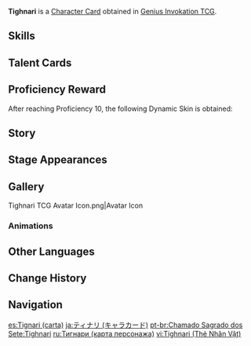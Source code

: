 {{About|the [[Character Card]]|the [[Playable Character]]|Tighnari}}
{{Genius Invokation TCG Infobox
|title       = Tighnari
|id          = 001702
|features    = Tighnari;King's Squire
|image       = Tighnari Character Card.png
|type        = Character Card
|health      = 10
|element     = Dendro
|faction     = Sumeru
|weapon      = Bow
|source1     = Achieve victory in [[Genius Invokation TCG/Stage/Tighnari/Friendly Fracas|Friendly Fracas (Tighnari)]]
}}
'''Tighnari''' is a [[Character Card]] obtained in [[Genius Invokation TCG]].

==Skills==
{{Genius Invokation TCG Skills Table}}

==Talent Cards==
{{Genius Invokation TCG Talent Cards Table}}

==Proficiency Reward==
After reaching Proficiency 10, the following Dynamic Skin is obtained:<br>{{TCG Card|Keen Sight|1|golden=1|caption=1}}

==Story==
{{Description|From a certain perspective, experience does not hold parity with wisdom.|title="Verdant Strider" Tighnari}}

==Stage Appearances==
{{Genius Invokation TCG Stage Appearances}}

==Gallery==
<gallery>
Tighnari TCG Avatar Icon.png|Avatar Icon
</gallery>

===Animations===
{{Preview
|size     = 200px
|file1    = Tighnari Dynamic Skin
|caption  = Dynamic Skin Idle Animation
}}

==Other Languages==
{{Other Languages|Transclude=Tighnari}}

==Change History==
{{Change History|3.6}}

==Navigation==
{{Genius Invokation TCG Navbox|Character Card Obtainable}}

[[es:Tignari (carta)]]
[[ja:ティナリ (キャラカード)]]
[[pt-br:Chamado Sagrado dos Sete:Tighnari]]
[[ru:Тигнари (карта персонажа)]]
[[vi:Tighnari (Thẻ Nhân Vật)]]